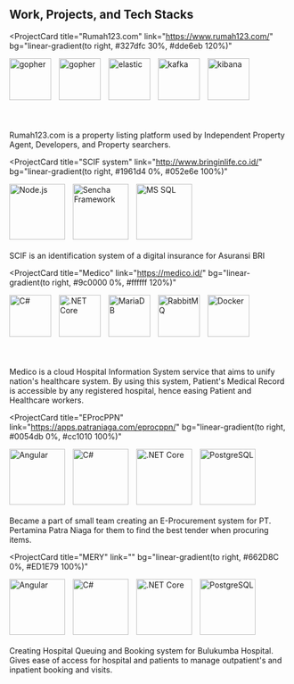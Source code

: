 ## Work, Projects, and Tech Stacks

<ProjectCard
  title="Rumah123.com"
  link="https://www.rumah123.com/"
  bg="linear-gradient(to right, #327dfc 30%, #dde6eb 120%)"
>
  <img
    src="gopher.svg.png"
    alt="gopher"
    style="margin-right:10px"
    width="75"
    height="75"
  />
  <img
    src="graphql.png"
    alt="gopher"
    style="margin-right:10px"
    width="75"
    height="75"
  />
  <img
    src="elastic.png"
    alt="elastic"
    style="margin-right:10px"
    width="75"
    height="75"
  />
  <img
    src="kafka.png"
    alt="kafka"
    style="margin-right:10px"
    width="75"
    height="75"
  />
  <img
    src="kibana.png"
    alt="kibana"
    style="margin-right:10px"
    width="75"
    height="75"
  />
  <br></br>
  <br></br>
  Rumah123.com is a property listing platform used by Independent Property Agent,
  Developers, and Property searchers.
</ProjectCard>

<ProjectCard
  title="SCIF system"
  link="http://www.bringinlife.co.id/"
  bg="linear-gradient(to right, #1961d4 0%, #052e6e 100%)"
>
  <img
    src="node.jpg"
    alt="Node.js"
    style="margin-right:10px"
    width="100"
    height="100"
  />
  <img
    src="sencha.png"
    alt="Sencha Framework"
    style="margin-right:10px"
    width="100"
    height="100"
  />
  <img
    src="mssql.png"
    alt="MS SQL"
    style="margin-right:10px"
    width="100"
    height="100"
  />
  <br></br>
  SCIF is an identification system of a digital insurance for Asuransi BRI
</ProjectCard>

<ProjectCard
  title="Medico"
  link="https://medico.id/"
  bg="linear-gradient(to right, #9c0000 0%, #ffffff 120%)"
>
  <img
    src="csharp.png"
    alt="C#"
    style="margin-right:10px"
    width="75"
    height="75"
  />
  <img
    src="netcore.png"
    alt=".NET Core"
    style="margin-right:10px"
    width="75"
    height="75"
  />
  <img
    src="mariadb.png"
    alt="MariaDB"
    style="margin-right:10px"
    width="75"
    height="75"
  />
  <img
    src="rabbitmq.png"
    alt="RabbitMQ"
    style="margin-right:10px"
    width="75"
    height="75"
  />
  <img
    src="docker.png"
    alt="Docker"
    style="margin-right:10px"
    width="75"
    height="75"
  />
  <br></br>
  <br></br>
  Medico is a cloud Hospital Information System service that aims to unify nation's
  healthcare system. By using this system, Patient's Medical Record is accessible
  by any registered hospital, hence easing Patient and Healthcare workers.
</ProjectCard>

<ProjectCard
  title="EProcPPN"
  link="https://apps.patraniaga.com/eprocppn/"
  bg="linear-gradient(to right, #0054db 0%, #cc1010 100%)"
>
  <img
    src="angular.png"
    alt="Angular"
    style="margin-right:10px"
    width="100"
    height="100"
  />
  <img
    src="csharp.png"
    alt="C#"
    style="margin-right:10px"
    width="100"
    height="100"
  />
  <img
    src="netcore.png"
    alt=".NET Core"
    style="margin-right:10px"
    width="100"
    height="100"
  />
  <img
    src="postgresql.png"
    alt="PostgreSQL"
    style="margin-right:10px"
    width="100"
    height="100"
  />
  <br></br>
  Became a part of small team creating an E-Procurement system for PT. Pertamina
  Patra Niaga for them to find the best tender when procuring items.
</ProjectCard>

<ProjectCard
  title="MERY"
  link=""
  bg="linear-gradient(to right, #662D8C 0%, #ED1E79 100%)"
>
  <img
    src="angular.png"
    alt="Angular"
    style="margin-right:10px"
    width="100"
    height="100"
  />
  <img
    src="csharp.png"
    alt="C#"
    style="margin-right:10px"
    width="100"
    height="100"
  />
  <img
    src="netcore.png"
    alt=".NET Core"
    style="margin-right:10px"
    width="100"
    height="100"
  />
  <img
    src="postgresql.png"
    alt="PostgreSQL"
    style="margin-right:10px"
    width="100"
    height="100"
  />
  <br></br>
  Creating Hospital Queuing and Booking system for Bulukumba Hospital. Gives
  ease of access for hospital and patients to manage outpatient's and inpatient
  booking and visits.
</ProjectCard>

